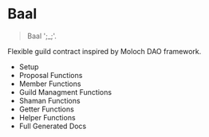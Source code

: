 # Baal



> Baal &#39;;_;&#39;.

Flexible guild contract inspired by Moloch DAO framework.


  - Setup
  - Proposal Functions
  - Member Functions
  - Guild Managment Functions
  - Shaman Functions
  - Getter Functions
  - Helper Functions
  - Full Generated Docs
